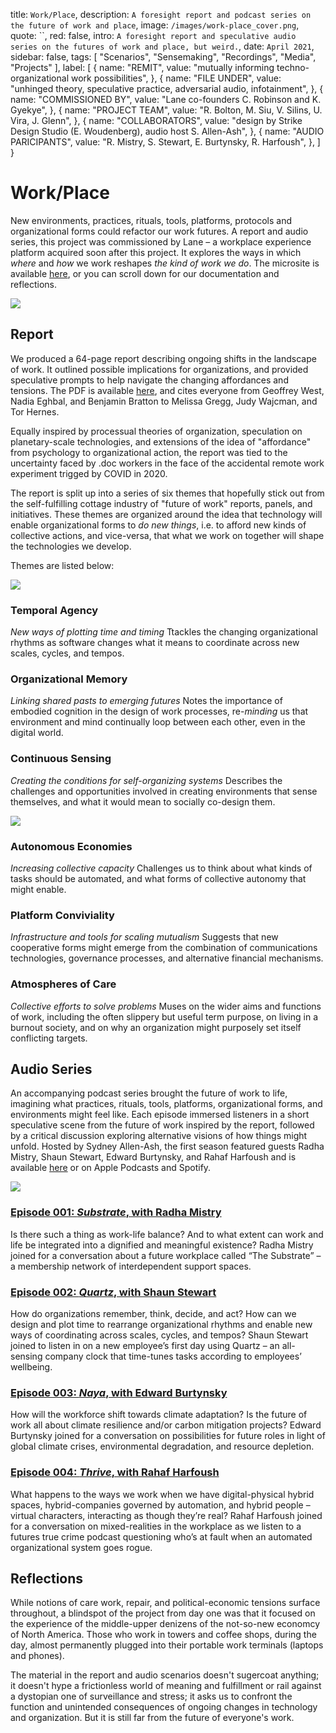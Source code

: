 
  title: `Work/Place`,
  description: `A foresight report and podcast series on the future of work and place`,
  image: `/images/work-place_cover.png`,
  quote: ``,
  red: false,
  intro: `A foresight report and speculative audio series on the futures of work and place, but weird.`,
  date: `April 2021`,
  sidebar: false,
  tags: [
    "Scenarios",
    "Sensemaking",
    "Recordings",
    "Media",
    "Projects"
  ],
  label: [
    {
      name: "REMIT",
      value: "mutually informing techno-organizational work possibilities",
      },
    {
      name: "FILE UNDER",
      value: "unhinged theory, speculative practice, adversarial audio, infotainment",
      },
    {
      name: "COMMISSIONED BY",
      value: "Lane co-founders C. Robinson and K. Gyekye",
      },
    {
      name: "PROJECT TEAM",
      value: "R. Bolton, M. Siu, V. Silins, U. Vira, J. Glenn",
      },
    {
      name: "COLLABORATORS",
      value: "design by Strike Design Studio (E. Woudenberg), audio host S. Allen-Ash",
      },
    {
      name: "AUDIO PARICIPANTS",
      value: "R. Mistry, S. Stewart, E. Burtynsky, R. Harfoush",
    },
  ]
}


# Work/Place

New environments, practices, rituals, tools, platforms, protocols and organizational forms could refactor our work futures. A report and audio series, this project was commissioned by Lane – a workplace experience platform acquired soon after this project. It explores the ways in which _where_ and _how_ we work reshapes _the kind of work we do_. The microsite is available [here](https://www.workplace.show/), or you can scroll down for our documentation and reflections.

<Label meta={meta} />

![](/images/work-place_cover.png)

## Report

We produced a 64-page report describing ongoing shifts in the landscape of work. It outlined possible implications for organizations, and provided speculative prompts to help navigate the changing affordances and tensions. The PDF is available [here](https://assets.website-files.com/607494f4196af2355640d3cf/608949256c18731cc5c57c5d_Refactoring-Work-Futures.pdf), and cites everyone from Geoffrey West, Nadia Eghbal, and Benjamin Bratton to Melissa Gregg, Judy Wajcman, and Tor Hernes. 

Equally inspired by processual theories of organization, speculation on planetary-scale technologies, and extensions of the idea of "affordance" from psychology to organizational action, the report was tied to the uncertainty faced by .doc workers in the face of the accidental remote work experiment trigged by COVID in 2020. 

The report is split up into a series of six themes that hopefully stick out from the self-fulfilling cottage industry of "future of work" reports, panels, and initiatives. These themes are organized around the idea that technology will enable organizational forms to _do new things_, i.e. to afford new kinds of collective actions, and vice-versa, that what we work on together will shape the technologies we develop.

Themes are listed below:

![](/images/work-place_themes1.png)

### Temporal Agency
_New ways of plotting time and timing_
Ttackles the changing organizational rhythms as software changes what it means to coordinate across new scales, cycles, and
tempos.

### Organizational Memory
_Linking shared pasts to emerging futures_
Notes the importance of embodied cognition in the design of work processes, re-_minding_ us that environment and mind continually loop between each other, even in the digital world.

### Continuous Sensing
_Creating the conditions for self-organizing systems_
Describes the challenges and opportunities involved in creating environments that sense themselves, and what it would mean to socially co-design them.

![](/images/work-place_themes2.png)

### Autonomous Economies
_Increasing collective capacity_
Challenges us to think about what kinds of tasks should be automated, and what forms of collective autonomy that might enable.

### Platform Conviviality
_Infrastructure and tools for scaling mutualism_
Suggests that new cooperative forms might emerge from the combination of communications technologies, governance processes, and alternative financial mechanisms.

### Atmospheres of Care 
_Collective efforts to solve problems_
Muses on the wider aims and functions of work, including the often slippery but useful term purpose, on living in a burnout society, and on why an organization might purposely set itself conflicting targets.


## Audio Series

An accompanying podcast series brought the future of work to life, imagining what practices, rituals, tools, platforms, organizational forms, and environments might feel like.  Each episode immersed listeners in a short speculative scene from the future of work inspired by the report, followed by a critical discussion exploring alternative visions of how things might unfold. Hosted by Sydney Allen-Ash, the first season featured guests Radha Mistry, Shaun Stewart, Edward Burtynsky, and Rahaf Harfoush and is available [here](https://www.workplace.show/episodes) or on Apple Podcasts and Spotify.

![](/images/work-place_podcasts.png)

### [Episode 001: _Substrate_, with Radha Mistry](https://www.workplace.show/episodes/episode-001)
Is there such a thing as work-life balance? And to what extent can work and life be integrated into a dignified and meaningful existence? Radha Mistry joined for a conversation about a future workplace called “The Substrate” – a membership network of interdependent support spaces.

### [Episode 002: _Quartz_, with Shaun Stewart](https://www.workplace.show/episodes/episode-002)
How do organizations remember, think, decide, and act? How can we design and plot time to rearrange organizational rhythms and enable new ways of coordinating across scales, cycles, and tempos? Shaun Stewart joined to listen in on a new employee’s first day using Quartz – an all-sensing company clock that time-tunes tasks according to employees’ wellbeing.

### [Episode 003: _Naya_, with Edward Burtynsky](https://www.workplace.show/episodes/episode-003)
How will the workforce shift towards climate adaptation? Is the future of work all about climate resilience and/or carbon mitigation projects? Edward Burtynsky joined for a conversation on possibilities for future roles in light of global climate crises, environmental degradation, and resource depletion.

### [Episode 004: _Thrive_, with Rahaf Harfoush](https://www.workplace.show/episodes/episode-004)
What happens to the ways we work when we have digital-physical hybrid spaces, hybrid-companies governed by automation, and hybrid people – virtual characters, interacting as though they’re real? Rahaf Harfoush joined for a conversation on mixed-realities in the workplace as we listen to a futures true crime podcast questioning who’s at fault when an automated organizational system goes rogue.


## Reflections

While notions of care work, repair, and political-economic tensions surface throughout, a blindspot of the project from day one was that it focused on the experience of the middle-upper denizens of the not-so-new economcy of North America. Those who work in towers and coffee shops, during the day, almost permanently plugged into their portable work terminals (laptops and phones). 

The material in the report and audio scenarios doesn't sugercoat anything; it doesn't hype a frictionless world of meaning and fulfillment or rail against a dystopian one of surveillance and stress; it asks us to confront the function and unintended consequences of ongoing changes in technology and organization. But it is still far from the future of everyone's work.


